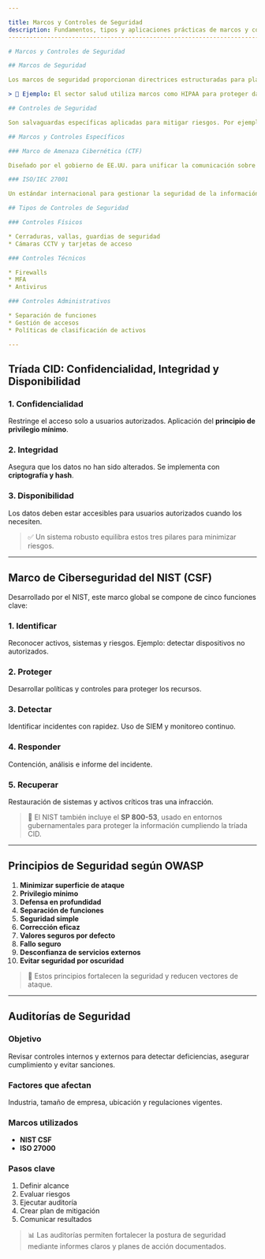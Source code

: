 ```yaml
---

title: Marcos y Controles de Seguridad
description: Fundamentos, tipos y aplicaciones prácticas de marcos y controles de ciberseguridad.
-------------------------------------------------------------------------------------------------

# Marcos y Controles de Seguridad

## Marcos de Seguridad

Los marcos de seguridad proporcionan directrices estructuradas para planificar y mitigar amenazas y riesgos, además de facilitar el cumplimiento de regulaciones.

> 🏥 Ejemplo: El sector salud utiliza marcos como HIPAA para proteger datos de pacientes.

## Controles de Seguridad

Son salvaguardas específicas aplicadas para mitigar riesgos. Por ejemplo, la autenticación multifactor (MFA) en hospitales ayuda a cumplir con HIPAA restringiendo accesos indebidos.

## Marcos y Controles Específicos

### Marco de Amenaza Cibernética (CTF)

Diseñado por el gobierno de EE.UU. para unificar la comunicación sobre amenazas. Mejora la respuesta ante ataques mediante taxonomías compartidas.

### ISO/IEC 27001

Un estándar internacional para gestionar la seguridad de la información. Define un Sistema de Gestión de Seguridad de la Información (SGSI), orientado a proteger datos financieros, de empleados y terceros.

## Tipos de Controles de Seguridad

### Controles Físicos

* Cerraduras, vallas, guardias de seguridad
* Cámaras CCTV y tarjetas de acceso

### Controles Técnicos

* Firewalls
* MFA
* Antivirus

### Controles Administrativos

* Separación de funciones
* Gestión de accesos
* Políticas de clasificación de activos

---
```


## Tríada CID: Confidencialidad, Integridad y Disponibilidad

### 1. Confidencialidad

Restringe el acceso solo a usuarios autorizados. Aplicación del **principio de privilegio mínimo**.

### 2. Integridad

Asegura que los datos no han sido alterados. Se implementa con **criptografía y hash**.

### 3. Disponibilidad

Los datos deben estar accesibles para usuarios autorizados cuando los necesiten.

> ✅ Un sistema robusto equilibra estos tres pilares para minimizar riesgos.

---

## Marco de Ciberseguridad del NIST (CSF)

Desarrollado por el NIST, este marco global se compone de cinco funciones clave:

### 1. Identificar

Reconocer activos, sistemas y riesgos. Ejemplo: detectar dispositivos no autorizados.

### 2. Proteger

Desarrollar políticas y controles para proteger los recursos.

### 3. Detectar

Identificar incidentes con rapidez. Uso de SIEM y monitoreo continuo.

### 4. Responder

Contención, análisis e informe del incidente.

### 5. Recuperar

Restauración de sistemas y activos críticos tras una infracción.

> 🔐 El NIST también incluye el **SP 800-53**, usado en entornos gubernamentales para proteger la información cumpliendo la tríada CID.

---

## Principios de Seguridad según OWASP

1. **Minimizar superficie de ataque**
2. **Privilegio mínimo**
3. **Defensa en profundidad**
4. **Separación de funciones**
5. **Seguridad simple**
6. **Corrección eficaz**
7. **Valores seguros por defecto**
8. **Fallo seguro**
9. **Desconfianza de servicios externos**
10. **Evitar seguridad por oscuridad**

> 📌 Estos principios fortalecen la seguridad y reducen vectores de ataque.

---

## Auditorías de Seguridad

### Objetivo

Revisar controles internos y externos para detectar deficiencias, asegurar cumplimiento y evitar sanciones.

### Factores que afectan

Industria, tamaño de empresa, ubicación y regulaciones vigentes.

### Marcos utilizados

* **NIST CSF**
* **ISO 27000**

### Pasos clave

1. Definir alcance
2. Evaluar riesgos
3. Ejecutar auditoría
4. Crear plan de mitigación
5. Comunicar resultados

> 📊 Las auditorías permiten fortalecer la postura de seguridad mediante informes claros y planes de acción documentados.
